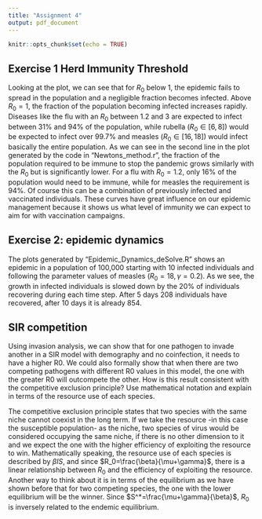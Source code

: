 ```yaml
---
title: "Assignment 4"
output: pdf_document
---
```


```r
knitr::opts_chunk$set(echo = TRUE)
```

## Exercise 1 Herd Immunity Threshold

Looking at the plot, we can see that for $R_0$ below 1, the epidemic fails to spread in the population and a negligible fraction becomes infected. Above $R_0=1$, the fraction of the population becoming infected increases rapidly. Diseases like the flu with an $R_0$ between 1.2 and 3 are expected to infect between $31\%$ and $94\%$ of the population, while rubella ($R_0 \in [6,8]$) would be expected to infect over $99.7\%$ and measles ($R_0\in[16,18]$) would infect basically the entire population.
As we can see in the second line in the plot generated by the code in "Newtons_method.r", the fraction of the population required to be immune to stop the pandemic grows similarly with the $R_0$ but is significantly lower. For a flu with $R_0=1.2$, only $16\%$ of the population would need to be immune, while for measles the requirement is $94\%$. Of course this can be a combination of previously infected and vaccinated individuals. These curves have great influence on our epidemic management because it shows us what level of immunity we can expect to aim for with vaccination campaigns.

## Exercise 2: epidemic dynamics
The plots generated by "Epidemic_Dynamics_deSolve.R" shows an epidemic in a population of 100,000 starting with 10 infected individuals and following the parameter values of measles ($R_0=18,\gamma=0.2$). As we see, the growth in infected individuals is slowed down by the 20\% of individuals recovering during each time step. After 5 days 208 individuals have recovered, after 10 days it is already 854.

##  SIR competition
Using invasion analysis, we can show that for one pathogen to invade another in a SIR model with demography and no coinfection, it needs to have a higher R0. We could also formally show that when there are two competing pathogens with different R0 values in this model, the one with the greater R0 will outcompete the other. How is this result consistent with the competitive exclusion principle? Use mathematical notation and explain in terms of the resource use of each species. 

The competitive exclusion principle states that two species with the same niche cannot coexist in the long term. If we take the resource -in this case the susceptible population- as the niche, two species of virus would be considered occupying the same niche, if there is no other dimension to it and we expect the one with the higher efficiency of exploiting the resource to win.
Mathematically speaking, the resource use of each species is described by $\beta I S$, and since $R_0=\frac{\beta}{\mu+\gamma}$, there is a linear relationship between $R_0$ and the efficiency of exploiting the resource.
Another way to think about it is in terms of the equilibrium as we have shown before that for two competing species, the one with the lower equilibrium will be the winner. Since $S^*=\frac{\mu+\gamma}{\beta}$, $R_0$ is inversely related to the endemic equilibrium.
